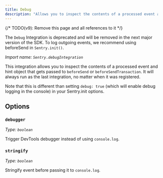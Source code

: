 ```yaml
---
title: Debug
description: "Allows you to inspect the contents of a processed event and hint object that gets passed to beforeSend or beforeSendTransaction. (deprecated)"
---
```


{/* TODO(v9): Remove this page and all references to it */}

<Alert title="Deprecation Notice">

The `Debug` Integration is deprecated and will be removed in the next major version of the SDK.
To log outgoing events, we recommend using <PlatformLink to="/configuration/options/#beforeSend">beforeSend</PlatformLink> in `Sentry.init()`.

</Alert>

_Import name: `Sentry.debugIntegration`_

This integration allows you to inspect the contents of a processed event and hint object that gets passed to `beforeSend` or `beforeSendTransaction`. It will always run as the last integration, no matter when it was registered.

Note that this is different than setting `debug: true` (which will enable debug logging in the console) in your Sentry.init options.

<PlatformContent includePath="configuration/debug" />

## Options

### `debugger`

_Type: `boolean`_

Trigger DevTools debugger instead of using `console.log`.

### `stringify`

_Type: `boolean`_

Stringify event before passing it to `console.log`.
